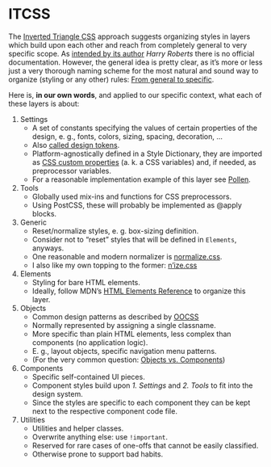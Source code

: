 
<Meta title="Development/Foundations/ITCSS" />

# ITCSS

The [Inverted Triangle CSS](https://www.creativebloq.com/web-design/manage-large-css-projects-itcss-101517528)
approach suggests organizing styles in layers which build upon each other and reach from completely general to
very specific scope. As [intended by its author](https://csswizardry.com/2018/11/itcss-and-skillshare/)
*Harry Roberts* there is no official documentation. However, the general idea is pretty clear, as it’s more or
less just a very thorough naming scheme for the most natural and sound way to organize (styling or any other)
rules: [From general to specific](https://en.wikipedia.org/wiki/Hierarchy#Containment_hierarchy).

Here is, **in our own words**, and applied to our specific context, what each of these layers is about:

1. Settings
   - A set of constants specifying the values of certain properties of the design, e. g., fonts, colors,
     sizing, spacing, decoration, …
   - Also [called design tokens](https://medium.com/salesforce-ux/living-design-system-3ab1f2280ef7#90cf).
   - Platform-agnostically defined in a Style Dictionary, they are imported as
     [CSS custom properties](https://developer.mozilla.org/en-US/docs/Web/CSS/Using_CSS_custom_properties)
     (a. k. a CSS variables) and, if needed, as preprocessor variables.
   - For a reasonable implementation example of this layer see [Pollen](https://www.pollen.style/).
2. Tools
   - Globally used mix-ins and functions for CSS preprocessors.
   - Using PostCSS, these will probably be implemented as @apply blocks.
3. Generic
   - Reset/normalize styles, e. g. box-sizing definition.
   - Consider not to “reset” styles that will be defined in `Elements`, anyways.
   - One reasonable and modern normalizer is [normalize.css](https://csstools.github.io/normalize.css/).
   - I also like my own topping to the former: [n’ize.css](https://github.com/smnscp/n-ize.css)
4. Elements
   - Styling for bare HTML elements.
   - Ideally, follow MDN’s [HTML Elements Reference](https://developer.mozilla.org/en-US/docs/Web/HTML/Element)
     to organize this layer.
5. Objects
   - Common design patterns as described by [OOCSS](https://www.smashingmagazine.com/2011/12/an-introduction-to-object-oriented-css-oocss/)
   - Normally represented by assigning a single classname.
   - More specific than plain HTML elements, less complex than components (no application logic).
   - E. g., layout objects, specific navigation menu patterns.
   - (For the very common question:
     [Objects vs. Components](https://www.reddit.com/r/Frontend/comments/4rdf8x/itcss_objects_vs_components/))
6. Components
   - Specific self-contained UI pieces.
   - Component styles build upon _1. Settings_ and _2. Tools_ to fit into the design system.
   - Since the styles are specific to each component they can be kept next to the respective component code file.
7. Utilities
   - Utilities and helper classes.
   - Overwrite anything else: use `!important`.
   - Reserved for rare cases of one-offs that cannot be easily classified.
   - Otherwise prone to support bad habits.
